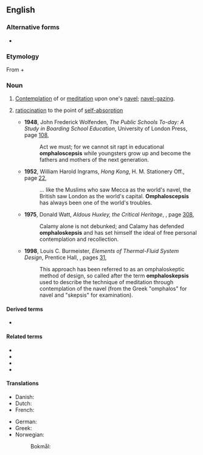 ==English==

===Alternative forms===
* {{l|en|omphaloscepsis}}

===Etymology===
From {{uder|en|grc|ὀμφαλός||navel}} + {{m|grc|σκέψις||perception, reflection}}

===Noun===
{{en-noun|-}}

# [[contemplate|Contemplation]] of or [[meditate|meditation]] upon one's [[navel]]; [[navel-gazing]].
# {{lb|en|figuratively}} [[ratiocination]] to the point of [[self-absorption]]
#* '''1948''', John Frederick Wolfenden, ''The Public Schools To-day: A Study in Boarding School Education'', University of London Press, page [http://books.google.com/books?q=omphaloscepsis&btnG=Search+Books 108],
#*: Act we must; for we cannot sit rapt in educational '''omphaloscepsis''' while youngsters grow up and become the fathers and mothers of the next generation.
#* '''1952''', William Harold Ingrams, ''Hong Kong'', H. M. Stationery Off., page [http://books.google.com/books?id=mUksAAAAMAAJ&q=%22world's+navel%22+omphaloscepsis&dq=%22world's+navel%22+omphaloscepsis&pgis=1 22],
#*: … like the Muslims who saw Mecca as the world's navel, the British saw London as the world's capital. '''Omphaloscepsis''' has always been one of the world's troubles.
#* '''1975''', Donald Watt, ''Aldous Huxley, the Critical Heritage'', {{ISBN|0710081146}}, page [http://books.google.com/books?id=WMk9AAAAIAAJ&pg=PA308&dq=%22Calamy+has+defended+omphaloskepsis%22&sig=yDCnHsTy_BMnMHGkaPxT6OYM-Lo 308],
#*: Calamy alone is not debunked; and Calamy has defended '''omphaloskepsis''' and has set himself the ideal of free personal contemplation and recollection.
#* '''1998''', Louis C. Burmeister, ''Elements of Thermal-Fluid System Design'', Prentice Hall, {{ISBN|0136602185}}, pages [http://books.google.com/books?q=0136602185+%22describe+the+technique+of+meditation%22&btnG=Search+Books 31],
#*: This approach has been referred to as an omphaloskeptic method of design, so called after the term '''omphaloskepsis''' used to describe the technique of meditation through contemplation of the navel (from the Greek "omphalos" for navel and "skepsis" for examination).

====Derived terms====
* {{l|en|omphaloskeptic}}

====Related terms====
<!--
Morphologically related, non-derived terms, and not in the etymology -->
* {{l|en|omphalomancy}}
* {{l|en|omphalomesenteric}}
* {{l|en|omphalopsychic}}
* {{l|en|omphalopsychite}}

====Translations====
{{trans-top|contemplation of or meditation upon one's navel}}
* Danish: {{t|da|navlepilleri|n}}
* Dutch: {{t+|nl|navelstaren}}
* French: {{t+|fr|nombrilisme|m}}
{{trans-mid}}
* German: {{t+|de|Nabelschau|f}}
* Greek: {{t+|el|ομφαλοσκοπία|f}}
* Norwegian:
*: Bokmål: {{t|nb|navlebeskuer|m}}
{{trans-bottom}}

{{trans-top|ratiocination to the point of self-absorption}}
{{trans-mid}}
{{trans-bottom}}